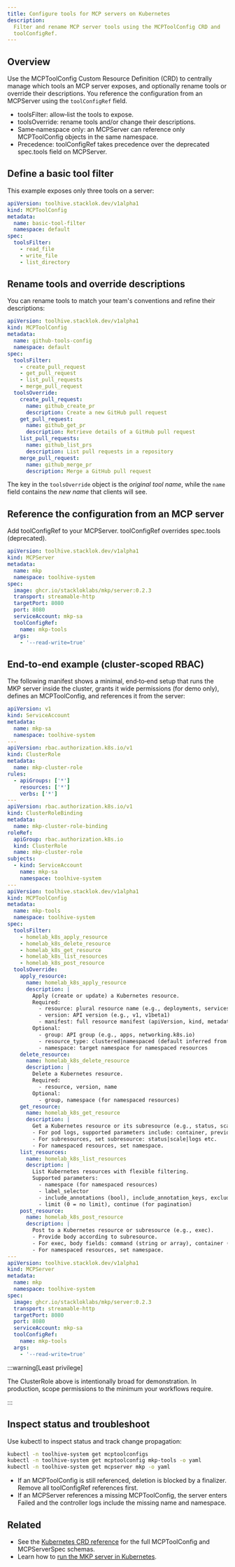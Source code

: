 ```yaml
---
title: Configure tools for MCP servers on Kubernetes
description:
  Filter and rename MCP server tools using the MCPToolConfig CRD and
  toolConfigRef.
---
```


## Overview

Use the MCPToolConfig Custom Resource Definition (CRD) to centrally manage which
tools an MCP server exposes, and optionally rename tools or override their
descriptions. You reference the configuration from an MCPServer using the
`toolConfigRef` field.

- toolsFilter: allow‑list the tools to expose.
- toolsOverride: rename tools and/or change their descriptions.
- Same‑namespace only: an MCPServer can reference only MCPToolConfig objects in
  the same namespace.
- Precedence: toolConfigRef takes precedence over the deprecated spec.tools
  field on MCPServer.

## Define a basic tool filter

This example exposes only three tools on a server:

```yaml title="toolconfig-basic.yaml"
apiVersion: toolhive.stacklok.dev/v1alpha1
kind: MCPToolConfig
metadata:
  name: basic-tool-filter
  namespace: default
spec:
  toolsFilter:
    - read_file
    - write_file
    - list_directory
```

## Rename tools and override descriptions

You can rename tools to match your team's conventions and refine their
descriptions:

```yaml title="toolconfig-with-overrides.yaml"
apiVersion: toolhive.stacklok.dev/v1alpha1
kind: MCPToolConfig
metadata:
  name: github-tools-config
  namespace: default
spec:
  toolsFilter:
    - create_pull_request
    - get_pull_request
    - list_pull_requests
    - merge_pull_request
  toolsOverride:
    create_pull_request:
      name: github_create_pr
      description: Create a new GitHub pull request
    get_pull_request:
      name: github_get_pr
      description: Retrieve details of a GitHub pull request
    list_pull_requests:
      name: github_list_prs
      description: List pull requests in a repository
    merge_pull_request:
      name: github_merge_pr
      description: Merge a GitHub pull request
```

The key in the `toolsOverride` object is the _original tool name_, while the
`name` field contains the _new name_ that clients will see.

## Reference the configuration from an MCP server

Add toolConfigRef to your MCPServer. toolConfigRef overrides spec.tools
(deprecated).

```yaml {12-13} title="mcpserver-with-toolconfig.yaml"
apiVersion: toolhive.stacklok.dev/v1alpha1
kind: MCPServer
metadata:
  name: mkp
  namespace: toolhive-system
spec:
  image: ghcr.io/stackloklabs/mkp/server:0.2.3
  transport: streamable-http
  targetPort: 8080
  port: 8080
  serviceAccount: mkp-sa
  toolConfigRef:
    name: mkp-tools
  args:
    - '--read-write=true'
```

## End‑to‑end example (cluster‑scoped RBAC)

The following manifest shows a minimal, end‑to‑end setup that runs the MKP
server inside the cluster, grants it wide permissions (for demo only), defines
an MCPToolConfig, and references it from the server:

```yaml title="mkp-with-toolconfig.yaml"
apiVersion: v1
kind: ServiceAccount
metadata:
  name: mkp-sa
  namespace: toolhive-system
---
apiVersion: rbac.authorization.k8s.io/v1
kind: ClusterRole
metadata:
  name: mkp-cluster-role
rules:
  - apiGroups: ['*']
    resources: ['*']
    verbs: ['*']
---
apiVersion: rbac.authorization.k8s.io/v1
kind: ClusterRoleBinding
metadata:
  name: mkp-cluster-role-binding
roleRef:
  apiGroup: rbac.authorization.k8s.io
  kind: ClusterRole
  name: mkp-cluster-role
subjects:
  - kind: ServiceAccount
    name: mkp-sa
    namespace: toolhive-system
---
apiVersion: toolhive.stacklok.dev/v1alpha1
kind: MCPToolConfig
metadata:
  name: mkp-tools
  namespace: toolhive-system
spec:
  toolsFilter:
    - homelab_k8s_apply_resource
    - homelab_k8s_delete_resource
    - homelab_k8s_get_resource
    - homelab_k8s_list_resources
    - homelab_k8s_post_resource
  toolsOverride:
    apply_resource:
      name: homelab_k8s_apply_resource
      description: |
        Apply (create or update) a Kubernetes resource.
        Required:
          - resource: plural resource name (e.g., deployments, services)
          - version: API version (e.g., v1, v1beta1)
          - manifest: full resource manifest (apiVersion, kind, metadata, spec)
        Optional:
          - group: API group (e.g., apps, networking.k8s.io)
          - resource_type: clustered|namespaced (default inferred from resource; use namespaced and provide namespace when required)
          - namespace: target namespace for namespaced resources
    delete_resource:
      name: homelab_k8s_delete_resource
      description: |
        Delete a Kubernetes resource.
        Required:
          - resource, version, name
        Optional:
          - group, namespace (for namespaced resources)
    get_resource:
      name: homelab_k8s_get_resource
      description: |
        Get a Kubernetes resource or its subresource (e.g., status, scale, logs).
        - For pod logs, supported parameters include: container, previous, sinceSeconds, sinceTime, timestamps, limitBytes, tailLines.
        - For subresources, set subresource: status|scale|logs etc.
        - For namespaced resources, set namespace.
    list_resources:
      name: homelab_k8s_list_resources
      description: |
        List Kubernetes resources with flexible filtering.
        Supported parameters:
          - namespace (for namespaced resources)
          - label_selector
          - include_annotations (bool), include_annotation_keys, exclude_annotation_keys (wildcards supported with *)
          - limit (0 = no limit), continue (for pagination)
    post_resource:
      name: homelab_k8s_post_resource
      description: |
        Post to a Kubernetes resource or subresource (e.g., exec).
        - Provide body according to subresource.
        - For exec, body fields: command (string or array), container (optional), timeout (seconds, optional).
        - For namespaced resources, set namespace.
---
apiVersion: toolhive.stacklok.dev/v1alpha1
kind: MCPServer
metadata:
  name: mkp
  namespace: toolhive-system
spec:
  image: ghcr.io/stackloklabs/mkp/server:0.2.3
  transport: streamable-http
  targetPort: 8080
  port: 8080
  serviceAccount: mkp-sa
  toolConfigRef:
    name: mkp-tools
  args:
    - '--read-write=true'
```

:::warning[Least privilege]

The ClusterRole above is intentionally broad for demonstration. In production,
scope permissions to the minimum your workflows require.

:::

## Inspect status and troubleshoot

Use kubectl to inspect status and track change propagation:

```bash
kubectl -n toolhive-system get mcptoolconfigs
kubectl -n toolhive-system get mcptoolconfig mkp-tools -o yaml
kubectl -n toolhive-system get mcpserver mkp -o yaml
```

- If an MCPToolConfig is still referenced, deletion is blocked by a finalizer.
  Remove all toolConfigRef references first.
- If an MCPServer references a missing MCPToolConfig, the server enters Failed
  and the controller logs include the missing name and namespace.

## Related

- See the [Kubernetes CRD reference](../reference/crd-spec.mdx) for the full
  MCPToolConfig and MCPServerSpec schemas.
- Learn how to [run the MKP server in Kubernetes](../guides-mcp/k8s.mdx).
